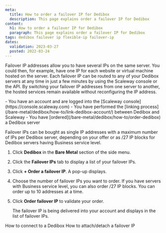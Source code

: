 ```yaml
---
meta:
  title: How to order a failover IP for Dedibox
  description: This page explains order a failover IP for Dedibox
content:
  h1: How to order a failover IP for Dedibox
  paragraph: This page explains order a failover IP for Dedibox
tags: dedibox failover ip flexible-ip failover-ip
dates:
  validation: 2023-03-27
  posted: 2022-03-24
---
```


Failover IP addresses allow you to have several IPs on the same server. You could then, for example, have one IP for each website or virtual machine hosted on the server.
Each failover IP can be routed to any of your Dedibox servers at any time in just a few minutes by using the Scaleway console or the API. By switching your failover IP addresses from one server to another, the hosted services remain available without reconfiguring the IP address.

<Macro id="iam-requirements" />

<Message type="requirement">
  - You have an account and are logged into the [Scaleway console](https://console.scaleway.com)
  - You have performed the [linking process](/bare-metal/dedibox/how-to/link-dedibox-account/) between Dedibox and Scaleway
  - You have [ordered](/bare-metal/dedibox/how-to/order-dedibox) a Dedibox server
</Message>

<Macro id="dedibox-scaleway-migration" />

Failover IPs can be bought as single IP addresses with a maximum number of IPs per Dedibox server, depending on your offer or as /27 IP blocks for Dedibox servers having Business service level.

1. Click **Dedibox** in the **Bare Metal** section of the side menu.
2. Click the **Failover IPs** tab to display a list of your failover IPs.
3. Click **+ Order a failover IP**. A pop-up displays.
4. Choose the number of failover IPs you want to order. If you have servers with Business service level, you can also order /27 IP blocks.
    <Message type="note">
      You can order up to 10 addresses at a time.
    </Message>
5. Click **Order failover IP** to validate your order.

    The failover IP is being delivered into your account and displays in the list of failover IPs.


<Navigation title="See Also">
  <PreviousButton to="/bare-metal/dedibox/how-to/connect-to-dedibox">How to connect to a Dedibox</PreviousButton>
  <NextButton to="/bare-metal/dedibox/how-to/attach-detach-failover-ip">How to attach/detach a failover IP</NextButton>
</Navigation>